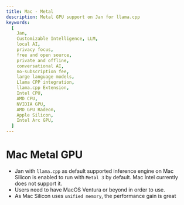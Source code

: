 ```yaml
---
title: Mac - Metal
description: Metal GPU support on Jan for llama.cpp
keywords:
  [
    Jan,
    Customizable Intelligence, LLM,
    local AI,
    privacy focus,
    free and open source,
    private and offline,
    conversational AI,
    no-subscription fee,
    large language models,
    Llama CPP integration,
    llama.cpp Extension,
    Intel CPU,
    AMD CPU,
    NVIDIA GPU,
    AMD GPU Radeon,
    Apple Silicon,
    Intel Arc GPU,
  ]
---
```


# Mac Metal GPU
- Jan with `llama.cpp` as default supported inference engine on Mac Silicon is enabled to run with `Metal 3` by default. Mac Intel currently does not support it.
- Users need to have MacOS Ventura or beyond in order to use.
- As Mac Silicon uses `unified memory`, the performance gain is great